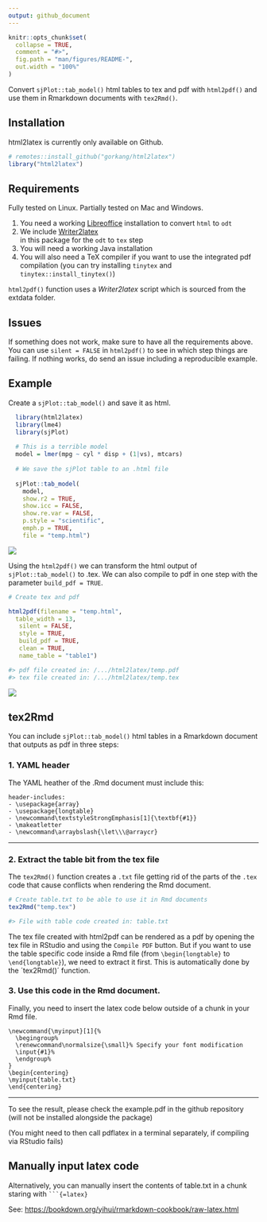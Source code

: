 ```yaml
---
output: github_document
---
```


```r
knitr::opts_chunk$set(
  collapse = TRUE,
  comment = "#>",
  fig.path = "man/figures/README-",
  out.width = "100%"
)
```

Convert `sjPlot::tab_model()` html tables to tex and pdf with `html2pdf()` and use them in Rmarkdown documents with `tex2Rmd()`.  


## Installation

html2latex is currently only available on Github.

```r
# remotes::install_github("gorkang/html2latex")
library("html2latex")
```

## Requirements

Fully tested on Linux. Partially tested on Mac and Windows.  

1) You need a working [Libreoffice](https://www.libreoffice.org/) installation to convert `html` to
`odt`  
2) We include [Writer2latex](https://sourceforge.net/projects/writer2latex/files/writer2latex/)  
in this package for the `odt` to `tex` step  
3) You will need a working Java installation   
4) You will also need a TeX compiler if you want to use the integrated pdf compilation (you can try installing `tinytex` and `tinytex::install_tinytex()`)  


`html2pdf()` function uses a *Writer2latex* script which is sourced from
the extdata folder.


## Issues

If something does not work, make sure to have all the requirements above. You can use `silent = FALSE` in `html2pdf()` to see in which step things are failing. If nothing works, do send an issue including a reproducible example.  



## Example

Create a `sjPlot::tab_model()` and save it as html.

```r
  library(html2latex)
  library(lme4)
  library(sjPlot)
  
  # This is a terrible model
  model = lmer(mpg ~ cyl * disp + (1|vs), mtcars)
  
  # We save the sjPlot table to an .html file
  
  sjPlot::tab_model(
    model,
    show.r2 = TRUE,
    show.icc = FALSE,
    show.re.var = FALSE,
    p.style = "scientific",
    emph.p = TRUE,
    file = "temp.html")
```

![](man/figures/sjplot.png)


Using the `html2pdf()` we can transform the html output of `sjPlot::tab_model()` to .tex. We can also compile to pdf in one step with the parameter `build_pdf = TRUE`.  

```r
# Create tex and pdf

html2pdf(filename = "temp.html", 
  table_width = 13, 
   silent = FALSE, 
   style = TRUE, 
   build_pdf = TRUE, 
   clean = TRUE,
   name_table = "table1")

#> pdf file created in: /.../html2latex/temp.pdf
#> tex file created in: /.../html2latex/temp.tex
```


![](man/figures/html2latex.png)



## tex2Rmd

You can include `sjPlot::tab_model()` html tables in a Rmarkdown document that outputs as pdf in three steps:

### 1\. YAML header

The YAML heather of the .Rmd document must include this:

    header-includes:
    - \usepackage{array}
    - \usepackage{longtable}
    - \newcommand\textstyleStrongEmphasis[1]{\textbf{#1}}
    - \makeatletter
    - \newcommand\arraybslash{\let\\\@arraycr}

---  


### 2\. Extract the table bit from the tex file

The `tex2Rmd()` function creates a `.txt` file getting rid of the parts of the `.tex` code that cause conflicts when rendering the Rmd document.  

```r
# Create table.txt to be able to use it in Rmd documents
tex2Rmd("temp.tex")

#> File with table code created in: table.txt
```

The tex file created with html2pdf can be rendered as a pdf by opening the tex file in RStudio and using the `Compile PDF` button. But if you want to use the table specific code inside a Rmd file (from `\begin{longtable}` to `\end{longtable}`), we need to extract it first. This is automatically done by the ´tex2Rmd()´ function.  


### 3\. Use this code in the Rmd document.

Finally, you need to insert the latex code below outside of a chunk in your Rmd file.

    \newcommand{\myinput}[1]{%
      \begingroup%
      \renewcommand\normalsize{\small}% Specify your font modification
      \input{#1}%
      \endgroup%
    }
    \begin{centering}
    \myinput{table.txt}
    \end{centering}

-----

To see the result, please check the example.pdf in the github repository (will not be installed alongside the package)

(You might need to then call pdflatex in a terminal separately, if compiling via RStudio fails)


## Manually input latex code

Alternatively, you can manually insert the contents of table.txt in a chunk staring with ` ```{=latex} `

See: <https://bookdown.org/yihui/rmarkdown-cookbook/raw-latex.html>
